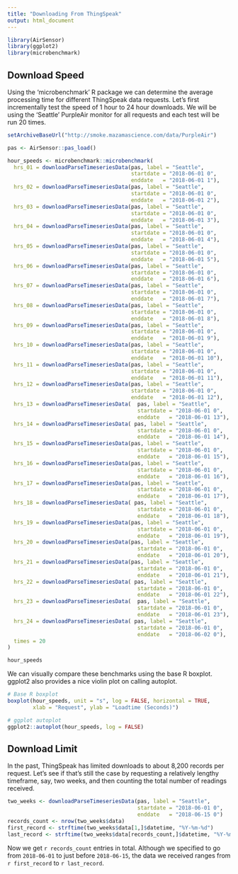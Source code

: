 ```yaml
---
title: "Downloading From ThingSpeak"
output: html_document
---
```


```r
library(AirSensor)
library(ggplot2)
library(microbenchmark)
```

## Download Speed

Using the 'microbenchmark' R package we can determine the average processing 
time for different ThingSpeak data requests. Let's first incrementally test the
speed of 1 hour to 24 hour downloads. We will be using the 'Seattle' PurpleAir 
monitor for all requests and each test will be run 20 times.

```r
setArchiveBaseUrl("http://smoke.mazamascience.com/data/PurpleAir")

pas <- AirSensor::pas_load()

hour_speeds <- microbenchmark::microbenchmark(
  hrs_01 = downloadParseTimeseriesData(pas, label = "Seattle", 
                                       startdate = "2018-06-01 0", 
                                       enddate   = "2018-06-01 1"),
  hrs_02 = downloadParseTimeseriesData(pas, label = "Seattle", 
                                       startdate = "2018-06-01 0", 
                                       enddate   = "2018-06-01 2"),
  hrs_03 = downloadParseTimeseriesData(pas, label = "Seattle", 
                                       startdate = "2018-06-01 0", 
                                       enddate   = "2018-06-01 3"),
  hrs_04 = downloadParseTimeseriesData(pas, label = "Seattle", 
                                       startdate = "2018-06-01 0", 
                                       enddate   = "2018-06-01 4"),
  hrs_05 = downloadParseTimeseriesData(pas, label = "Seattle", 
                                       startdate = "2018-06-01 0", 
                                       enddate   = "2018-06-01 5"),
  hrs_06 = downloadParseTimeseriesData(pas, label = "Seattle", 
                                       startdate = "2018-06-01 0", 
                                       enddate   = "2018-06-01 6"),
  hrs_07 = downloadParseTimeseriesData(pas, label = "Seattle", 
                                       startdate = "2018-06-01 0", 
                                       enddate   = "2018-06-01 7"),
  hrs_08 = downloadParseTimeseriesData(pas, label = "Seattle", 
                                       startdate = "2018-06-01 0", 
                                       enddate   = "2018-06-01 8"),
  hrs_09 = downloadParseTimeseriesData(pas, label = "Seattle", 
                                       startdate = "2018-06-01 0", 
                                       enddate   = "2018-06-01 9"),
  hrs_10 = downloadParseTimeseriesData(pas, label = "Seattle", 
                                       startdate = "2018-06-01 0", 
                                       enddate   = "2018-06-01 10"),
  hrs_11 = downloadParseTimeseriesData(pas, label = "Seattle", 
                                       startdate = "2018-06-01 0", 
                                       enddate   = "2018-06-01 11"),
  hrs_12 = downloadParseTimeseriesData(pas, label = "Seattle", 
                                       startdate = "2018-06-01 0", 
                                       enddate   = "2018-06-01 12"),
  hrs_13 = downloadParseTimeseriesData(  pas, label = "Seattle", 
                                         startdate = "2018-06-01 0", 
                                         enddate   = "2018-06-01 13"),
  hrs_14 = downloadParseTimeseriesData( pas, label = "Seattle", 
                                         startdate = "2018-06-01 0", 
                                         enddate   = "2018-06-01 14"),
  hrs_15 = downloadParseTimeseriesData(pas, label = "Seattle", 
                                         startdate = "2018-06-01 0", 
                                         enddate   = "2018-06-01 15"),
  hrs_16 = downloadParseTimeseriesData(pas, label = "Seattle", 
                                         startdate = "2018-06-01 0", 
                                         enddate   = "2018-06-01 16"),
  hrs_17 = downloadParseTimeseriesData(pas, label = "Seattle", 
                                         startdate = "2018-06-01 0", 
                                         enddate   = "2018-06-01 17"),
  hrs_18 = downloadParseTimeseriesData( pas, label = "Seattle", 
                                         startdate = "2018-06-01 0", 
                                         enddate   = "2018-06-01 18"),
  hrs_19 = downloadParseTimeseriesData(pas, label = "Seattle", 
                                         startdate = "2018-06-01 0", 
                                         enddate   = "2018-06-01 19"),
  hrs_20 = downloadParseTimeseriesData(pas, label = "Seattle", 
                                         startdate = "2018-06-01 0", 
                                         enddate   = "2018-06-01 20"),
  hrs_21 = downloadParseTimeseriesData(pas, label = "Seattle", 
                                         startdate = "2018-06-01 0", 
                                         enddate   = "2018-06-01 21"),
  hrs_22 = downloadParseTimeseriesData( pas, label = "Seattle", 
                                         startdate = "2018-06-01 0", 
                                         enddate   = "2018-06-01 22"),
  hrs_23 = downloadParseTimeseriesData(  pas, label = "Seattle", 
                                         startdate = "2018-06-01 0", 
                                         enddate   = "2018-06-01 23"),
  hrs_24 = downloadParseTimeseriesData( pas, label = "Seattle", 
                                         startdate = "2018-06-01 0", 
                                         enddate   = "2018-06-02 0"),
  times = 20
)

hour_speeds
```

We can visually compare these benchmarks using the base R boxplot. ggplot2 also
provides a nice violin plot on calling autoplot.

```r
# Base R boxplot
boxplot(hour_speeds, unit = "s", log = FALSE, horizontal = TRUE,
        xlab = "Request", ylab = "Loadtime (Seconds)")

# ggplot autoplot
ggplot2::autoplot(hour_speeds, log = FALSE)
```

## Download Limit

In the past, ThingSpeak has limited downloads to about 8,200 records per 
request. Let's see if that's still the case by requesting a relatively lengthy
timeframe, say, two weeks, and then counting the total number of readings 
received.

```r
two_weeks <- downloadParseTimeseriesData(pas, label = "Seattle", 
                                         startdate = "2018-06-01 0", 
                                         enddate   = "2018-06-15 0")
records_count <- nrow(two_weeks$data)
first_record <- strftime(two_weeks$data[1,]$datetime, "%Y-%m-%d")
last_record <- strftime(two_weeks$data[records_count,]$datetime, "%Y-%m-%d")
```

Now we get `r records_count` entries in total. Although we specified to go from
`2018-06-01` to just before `2018-06-15`, the data we received ranges from 
`r first_record` to `r last_record`.
